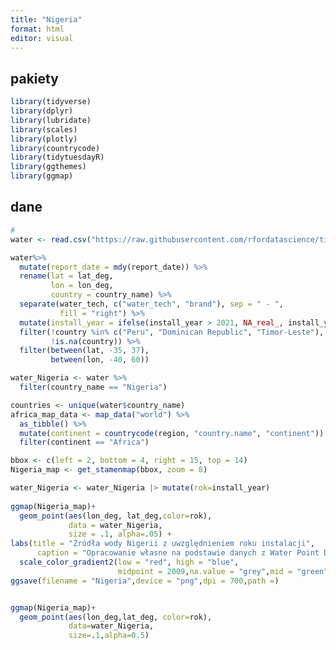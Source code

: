 ---
title: "Nigeria"
format: html
editor: visual
---

## pakiety

```{r}
library(tidyverse)
library(dplyr)
library(lubridate)
library(scales)
library(plotly)
library(countrycode)
library(tidytuesdayR)
library(ggthemes)
library(ggmap)

```

## dane

```{r}
#
water <- read.csv("https://raw.githubusercontent.com/rfordatascience/tidytuesday/master/data/2021/2021-05-04/water.csv")
```

```{r}
water%>%
  mutate(report_date = mdy(report_date)) %>%
  rename(lat = lat_deg,
         lon = lon_deg,
         country = country_name) %>%
  separate(water_tech, c("water_tech", "brand"), sep = " - ",
           fill = "right") %>%
  mutate(install_year = ifelse(install_year > 2021, NA_real_, install_year)) %>%
  filter(!country %in% c("Peru", "Dominican Republic", "Timor-Leste"),
         !is.na(country)) %>%
  filter(between(lat, -35, 37),
         between(lon, -40, 60))

water_Nigeria <- water %>%
  filter(country_name == "Nigeria")
```

```{r}
countries <- unique(water$country_name)
africa_map_data <- map_data("world") %>%
  as_tibble() %>%
  mutate(continent = countrycode(region, "country.name", "continent")) %>%
  filter(continent == "Africa")
```

```{r}

bbox <- c(left = 2, bottom = 4, right = 15, top = 14)
Nigeria_map <- get_stamenmap(bbox, zoom = 8)

water_Nigeria <- water_Nigeria |> mutate(rok=install_year)
 
ggmap(Nigeria_map)+
  geom_point(aes(lon_deg, lat_deg,color=rok),
             data = water_Nigeria,
             size = .1, alpha=.05) +
labs(title = "Źródła wody Nigerii z uwzględnieniem roku instalacji",
      caption = "Opracowanie własne na podstawie danych z Water Point Data Exchange (WPdx-Basic)",x="",y="")+
  scale_color_gradient2(low = "red", high = "blue",
                        midpoint = 2009,na.value = "grey",mid = "green",guide = "colourbar")
ggsave(filename = "Nigeria",device = "png",dpi = 700,path =)



```

```{r}
ggmap(Nigeria_map)+
  geom_point(aes(lon_deg,lat_deg, color=rok),
             data=water_Nigeria,
             size=.1,alpha=0.5)
```
